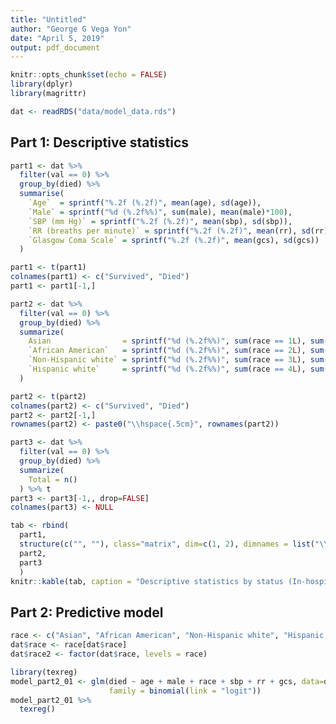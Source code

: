 ```yaml
---
title: "Untitled"
author: "George G Vega Yon"
date: "April 5, 2019"
output: pdf_document
---
```


```r
knitr::opts_chunk$set(echo = FALSE)
library(dplyr)
library(magrittr)
```

```r
dat <- readRDS("data/model_data.rds")
```

## Part 1: Descriptive statistics

```r
part1 <- dat %>%
  filter(val == 0) %>%
  group_by(died) %>%
  summarise(
    `Age`  = sprintf("%.2f (%.2f)", mean(age), sd(age)),
    `Male` = sprintf("%d (%.2f%%)", sum(male), mean(male)*100),
    `SBP (mm Hg)` = sprintf("%.2f (%.2f)", mean(sbp), sd(sbp)),
    `RR (breaths per minute)` = sprintf("%.2f (%.2f)", mean(rr), sd(rr)),
    `Glasgow Coma Scale` = sprintf("%.2f (%.2f)", mean(gcs), sd(gcs))
  )

part1 <- t(part1)
colnames(part1) <- c("Survived", "Died")
part1 <- part1[-1,]

part2 <- dat %>%
  filter(val == 0) %>%
  group_by(died) %>%
  summarize(
    Asian                = sprintf("%d (%.2f%%)", sum(race == 1L), sum(race == 1L)/n()*100),
    `African American`   = sprintf("%d (%.2f%%)", sum(race == 2L), sum(race == 2L)/n()*100),
    `Non-Hispanic white` = sprintf("%d (%.2f%%)", sum(race == 3L), sum(race == 3L)/n()*100),
    `Hispanic white`     = sprintf("%d (%.2f%%)", sum(race == 4L), sum(race == 4L)/n()*100)
  )

part2 <- t(part2)
colnames(part2) <- c("Survived", "Died")
part2 <- part2[-1,]
rownames(part2) <- paste0("\\hspace{.5cm}", rownames(part2))

part3 <- dat %>%
  filter(val == 0) %>%
  group_by(died) %>%
  summarize(
    Total = n()
  ) %>% t
part3 <- part3[-1,, drop=FALSE]
colnames(part3) <- NULL

tab <- rbind(
  part1,
  structure(c("", ""), class="matrix", dim=c(1, 2), dimnames = list("\\it Ethnicity", NULL)),
  part2,
  part3
  )
knitr::kable(tab, caption = "Descriptive statistics by status (In-hospital mortality). In the case of continuous variables, standard errors are showed in parenthesis, otherwise it shows the proportion within the group.")

```

## Part 2: Predictive model

```r
race <- c("Asian", "African American", "Non-Hispanic white", "Hispanic white")
dat$race <- race[dat$race]
dat$race2 <- factor(dat$race, levels = race)
```


```r
library(texreg)
model_part2_01 <- glm(died ~ age + male + race + sbp + rr + gcs, data=dat,
                      family = binomial(link = "logit"))
model_part2_01 %>%
  texreg()
```

